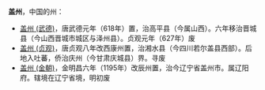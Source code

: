 '''盖州'''，中国的州：

*[[盖州_(武德)|盖州 (武德)]]，唐武德元年（618年）置，治高平县（今属山西）。六年移治晋城县（今山西晋城市城区与泽州县）。贞观元年（627年）废
*[[盖州_(贞观)|盖州 (贞观)]]，唐贞观八年改西康州置，治湘水县（今四川若尔盖县西部）。后地入吐蕃，侨治庆州（今甘肃庆城县）界。寻废
*[[盖州_(金朝)|盖州 (金朝)]]，金明昌六年（1195年）改辰州置，治今辽宁省盖州市。属辽阳府。辖境在辽宁省境，明初废

{{Disambig|Cat=二字中国州名消歧义|G}}